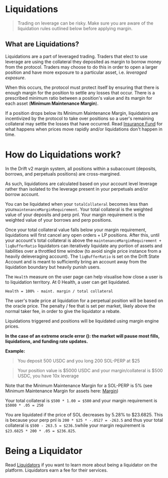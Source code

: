 # Liquidations


> Trading on leverage can be risky. Make sure you are aware of the liquidation rules outlined below before applying margin.

## What are Liquidations?  

Liquidations are a part of leveraged trading. Traders that elect to use leverage are using the collateral they deposited as margin to borrow money from the protocol. Traders may choose to do this in order to open a larger position and have more exposure to a particular asset, i.e. *leveraged exposure*.  

When this occurs, the protocol must protect itself by ensuring that there is enough margin for the position to settle any losses that occur. There is a prescribed minimum ratio between a position's value and its margin for each asset (**Minimum Maintenance Margin**).

If a position drops below its Minimum Maintenance Margin, liquidators are incentivized by the protocol to take over positions so a user's remaining collateral may settle the losses that have occurred. Read [Insurance Fund](/insurance-fund/insurance-fund-intro) for what happens when prices move rapidly and/or liquidations don't happen in time.  

# How do Liquidations work?  

In the Drift v2 margin system, all positions within a subaccount (deposits, borrows, and perpetuals positions) are cross-margined.

As such, liquidations are calculated based on your account level leverage rather than isolated to the leverage present in your perpetuals and/or borrow account.  

You can be liquidated when your `totalCollateral` becomes less than your`maintenanceMarginRequirement`. Your total collateral is the weighted value of your deposits and perp pnl. Your margin requirement is the weighted value of your borrows and perp positions.  

Once your total collateral value falls below your margin requirement, liquidations will first cancel any open orders + LP positions. After this, until your account's total collateral is above the `maintenanceMarginRequirement + liqBufferRatio` liquidators can iteratively liquidate any portion of assets and liabilities over a throttled time window (to avoid single price instance from a heavily deleveraging account). The `liqBufferRatio` is set on the Drift State Account and is meant to sufficiently bring an account away from the liquidation boundary but heavily punish users.  

The `Health` measure on the user page can help visualise how close a user is to liquidation territory. At 0 Health, a user can get liquidated.

`Health = 100% - maint. margin / total collateral`

The user's trade price at liquidation for a perpetual position will be based on the oracle price. The penalty / fee that is set per market, likely above the normal taker fee, in order to give the liquidator a rebate.  

Liquidations triggered and positions will be liquidated using margin engine prices.

**In the case of an extreme oracle error (): the market will pause most fills, liquidations, and funding rate updates.**

**Example:**

> You deposit 500 USDC and you long 200 SOL-PERP at \$25

> Your position value is \$5000 USDC and your margin/collateral is $500 USDC, you have 10x leverage

Note that the Minimum Maintenance Margin for a SOL-PERP is 5% (see Minimum Maintenance Margin for assets here: [Margin](/trading/margin))

Your total collateral is `$500 * 1.00 = $500` and your margin requirement is `$5000 * .05 = 250`

You are liquidated if the price of SOL decreases by 5.28% to \$23.6825. This is because your perp pnl is `200 * $25 * -.0527 = -263.5` and thus your total collateral is `$500 - 263.5 = $236.5`while your margin requirement is `$23.6825 * 200 * .05 = $236.825`.

# Being a Liquidator

Read [Liquidators](/liquidations/liquidators) if you want to learn more about being a liquidator on the platform. Liquidators earn a fee for their services.  

